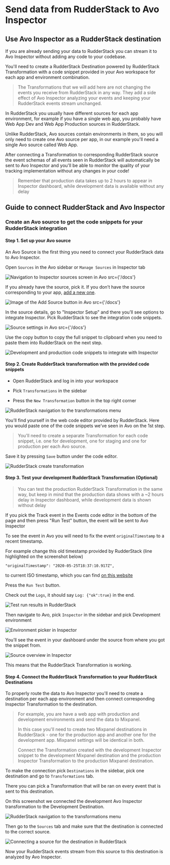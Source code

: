 # Send data from RudderStack to Avo Inspector

## Use Avo Inspector as a RudderStack destination

If you are already sending your data to RudderStack you can stream it to Avo Inspector without adding any code to your codebase.

You'll need to create a RudderStack Destination powered by RudderStack Transformation with a code snippet provided in your Avo workspace for each app and environment combination.

> The Transformations that we will add here are not changing the events you receive from RudderStack in any way.
> They add a side effect of Avo Inspector analyzing your events and keeping your RudderStack events stream unchanged.

In RudderStack you usually have different sources for each app environment, for example if you have a single web app, you probably have Web App Dev and Web App Production sources in RudderStack.

Unlike RudderStack, Avo sources contain environments in them, so you will only need to create one Avo source per app, in our example you'll need a single Avo source called Web App.

After connecting a Transformation to corresponding RudderStack source the event schemas of all events seen in RudderStack will automatically be sent to Avo Inspector and you'll be able to monitor the quality of your tracking implementation without any changes in your code!

> Remember that production data takes up to 2 hours to appear in Inspector dashboard, while development data is available without any delay

## Guide to connect RudderStack and Avo Inspector

### Create an Avo source to get the code snippets for your RudderStack integration

#### Step 1. Set up your Avo source

An Avo Source is the first thing you need to connect your RudderStack data to Avo Inspector.

Open `Sources` in the Avo sidebar or `Manage Sources` in Inspector tab

![Navigation to Inspector sources screen in Avo](/images/workspace/nav-inspector-sources-highlighted.png)
src={'/docs'}

If you already have the source, pick it. If you don’t have the source corresponding to your app, [add a new one](/workspace/inspector#configuring-sources).

![Image of the Add Source button in Avo](/images/add-source.png)
src={'/docs'}

In the source details, go to "Inspector Setup" and there you’ll see options to integrate Inspector. Pick RudderStack to see the integration code snippets.

![Source settings in Avo](/images/guide-rudder-to-inspector/source-setup.png)
src={'/docs'}

Use the copy button to copy the full snippet to clipboard when you need to paste them into RudderStack on the next step.

![Development and production code snippets to integrate with Inspector](/images/guide-segment-to-inspector/code-snippets.png)

#### Step 2. Create RudderStack transformation with the provided code snippets

- Open RudderStack and log in into your workspace

- Pick `Transformations` in the sidebar

- Press the `New Transformation` button in the top right corner

![RudderStack navigation to the transformations menu](/images/guide-rudder-to-inspector/rudder-transformations-menu.png)

You’ll find yourself in the web code editor provided by RudderStack.
Here you would paste one of the code snippets we’ve seen in Avo on the 1st step.

> You'll need to create a separate Transformation for each code snippet, i.e. one for development, one for staging and one for production per each Avo source.

Save it by pressing `Save` button under the code editor.

![RudderStack create transformation](/images/guide-rudder-to-inspector/create-transformation.png)

#### Step 3. Test your development RudderStack Transformation (Optional)

> You can test the production RudderStack Transformation in the same way, but keep in mind that the production data shows with a ~2 hours delay in Inspector dashboard, while development data is shown without delay

If you pick the Track event in the Events code editor in the bottom of the page and then press "Run Test" button, the event will be sent to Avo Inspector

To see the event in Avo you will need to fix the event `originalTimestamp` to a recent timestamp.

For example change this old timestamp provided by RudderStack (line highlighted on the screenshot below)

```
"originalTimestamp": "2020-05-25T18:37:10.917Z",

```

to current ISO timestamp, which you can find [on this website](https://greenwichmeantime.com/articles/clocks/iso/)

Press the `Run Test` button.

Check out the `Logs`, it should say `Log: {"ok":true}` in the end.

![Test run results in RudderStack](/images/guide-rudder-to-inspector/rudderstack-transformation-test.png)

Then navigate to Avo, pick `Inspector` in the sidebar and pick Development environment

![Environment picker in Inspector](/images/guide-segment-to-inspector/inspector-development-env.png)

You’ll see the event in your dashboard under the source from where you got the snippet from.

![Source overview in Inspector](/images/guide-segment-to-inspector/source-in-inspector.png)

This means that the RudderStack Transformation is working.

#### Step 4. Connect the RudderStack Transformation to your RudderStack Destinations

To properly route the data to Avo Inspector you'll need to create a destination per each app environment and then connect corresponding Inspector Transformation to the destination.

> For example, you are have a web app with production and development environments and send the data to Mixpanel.
>
> In this case you'll need to create two Mixpanel destinations in RudderStack - one for the production app and another one for the development app. Mixpanel settings will be identical in both.
>
> Connect the Transformation created with the development Inspector snippet to the development Mixpanel destination and the production Inspector Transformation to the production Mixpanel destination.

To make the connection pick `Destinations` in the sidebar, pick one destination and go to `Transformations` tab.

There you can pick a Transformation that will be ran on every event that is sent to this destination.

On this screenshot we connected the development Avo Inspector transformation to the Development Destination.

![RudderStack navigation to the transformations menu](/images/guide-rudder-to-inspector/rudder-destinations-menu.png)

Then go to the `Sources` tab and make sure that the destination is connected to the correct source.

![Connecting a source for the destination in RudderStack](/images/guide-rudder-to-inspector/rudder-destination-sources.png)

Now your RudderStack events stream from this source to this destination is analyzed by Avo Inspector.
